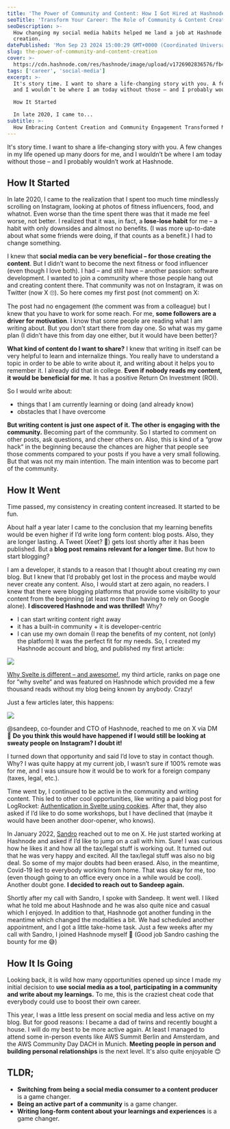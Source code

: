 ```yaml
---
title: 'The Power of Community and Content: How I Got Hired at Hashnode'
seoTitle: 'Transform Your Career: The Role of Community & Content Creation'
seoDescription: >-
  How changing my social media habits helped me land a job at Hashnode through community engagement and content
  creation.
datePublished: 'Mon Sep 23 2024 15:00:29 GMT+0000 (Coordinated Universal Time)'
slug: the-power-of-community-and-content-creation
cover: >-
  https://cdn.hashnode.com/res/hashnode/image/upload/v1726902836576/fb4cac0b-1912-4727-8586-1b65b9c20c92.png
tags: ['career', 'social-media']
excerpt: >-
  It's story time. I want to share a life-changing story with you. A few changes in my life opened up many doors for me,
  and I wouldn’t be where I am today without those – and I probably wouldn’t work at Hashnode.

  How It Started

  In late 2020, I came to...
subtitle: >-
  How Embracing Content Creation and Community Engagement Transformed My Career Path
---
```



It's story time. I want to share a life-changing story with you. A few changes in my life opened up many doors for me,
and I wouldn’t be where I am today without those – and I probably wouldn’t work at Hashnode.

## How It Started

In late 2020, I came to the realization that I spent too much time mindlessly scrolling on Instagram, looking at photos
of fitness influencers, food, and whatnot. Even worse than the time spent there was that it made me feel worse, not
better. I realized that it was, in fact, a **lose-lose habit** for me – a habit with only downsides and almost no
benefits. (I was more up-to-date about what some friends were doing, if that counts as a benefit.) I had to change
something.

I knew that **social media can be very beneficial – for those creating the content**. But I didn’t want to become the
next fitness or food influencer (even though I love both). I had – and still have – another passion: software
development. I wanted to join a community where those people hang out and creating content there. That community was not
on Instagram, it was on Twitter (now X 🙄). So here comes my first post (not comment) on X:

<Tweet id="https://x.com/JannikWempe/status/1308356872668426241" />

The post had no engagement (the comment was from a colleague) but I knew that you have to work for some reach. For me,
**some followers are a driver for motivation**. I know that some people are reading what I am writing about. But you
don’t start there from day one. So what was my game plan (I didn’t have this from day one either, but it would have been
better)?

**What kind of content do I want to share?** I knew that writing in itself can be very helpful to learn and internalize
things. You really have to understand a topic in order to be able to write about it, and writing about it helps you to
remember it. I already did that in college. **Even if nobody reads my content, it would be beneficial for me.** It has a
positive Return On Investment (ROI).

So I would write about:
- things that I am currently learning or doing (and already know)
- obstacles that I have overcome

**But writing content is just one aspect of it. The other is engaging with the community.** Becoming part of the
community. So I started to comment on other posts, ask questions, and cheer others on. Also, this is kind of a “grow
hack“ in the beginning because the chances are higher that people see those comments compared to your posts if you have
a very small following. But that was not my main intention. The main intention was to become part of the community.

## How It Went

Time passed, my consistency in creating content increased. It started to be fun.

About half a year later I came to the conclusion that my learning benefits would be even higher if I’d write long form
content: blog posts. Also, they are longer lasting. A Tweet (Xeet? 🤔) gets lost shortly after it has been published.
But a **blog post remains relevant for a longer time.** But how to start blogging?

I am a developer, it stands to a reason that I thought about creating my own blog. But I knew that I’d probably get lost
in the process and maybe would never create any content. Also, I would start at zero again, no readers. I knew that
there were blogging platforms that provide some visibility to your content from the beginning (at least more than having
to rely on Google alone). **I discovered Hashnode and was thrilled!** Why?

- I can start writing content right away
- it has a built-in community + it is developer-centric
- I can use my own domain (I reap the benefits of my content, not (only) the platform)
It was the perfect fit for my needs. So, I created my Hashnode account and blog, and published my first article:

![](https://cdn.hashnode.com/res/hashnode/image/upload/v1726811489302/320294fc-c131-415d-bf76-17d1d4feae56.png?auto=format,compress&w=800&fit=fillmax)

[Why Svelte is different – and awesome!](https://wempe.dev/blog/why-svelte-is-different-and-awesome), my third
article, ranks on page one for “why svelte“ and was featured on Hashnode which provided me a few thousand reads without
my blog being known by anybody. Crazy!

Just a few articles later, this happens:

![](https://cdn.hashnode.com/res/hashnode/image/upload/v1726811770400/083f70c4-9675-40e8-8a28-8eb64a0e0e9f.png?auto=format,compress&w=800&fit=fillmax)

@sandeep, co-founder and CTO of Hashnode, reached to me on X via DM 🤯 **Do you think this would have happened if I
would still be looking at sweaty people on Instagram? I doubt it!**

I turned down that opportunity and said I’d love to stay in contact though. Why? I was quite happy at my current job, I
wasn’t sure if 100% remote was for me, and I was unsure how it would be to work for a foreign company (taxes, legal,
etc.).

Time went by, I continued to be active in the community and writing content. This led to other cool opportunities, like
writing a paid blog post for LogRocket:
[Authentication in Svelte using cookies](https://blog.logrocket.com/authentication-svelte-using-cookies/). After that,
they also asked if I’d like to do some workshops, but I have declined that (maybe it would have been another
door-opener, who knows).

In January 2022, [Sandro](https://sandrovolpicella.com/) reached out to me on X. He just started working at Hashnode and
asked if I’d like to jump on a call with him. Sure! I was curious how he likes it and how all the tax/legal stuff is
working out. It turned out that he was very happy and excited. All the tax/legal stuff was also no big deal. So some of
my major doubts had been erased. Also, in the meantime, Covid-19 led to everybody working from home. That was okay for
me, too (even though going to an office every once in a while would be cool). Another doubt gone. **I decided to reach
out to Sandeep again.**

Shortly after my call with Sandro, I spoke with Sandeep. It went well. I liked what he told me about Hashnode and he was
also quite nice and casual which I enjoyed. In addition to that, Hashnode got another funding in the meantime which
changed the modalities a bit. We had scheduled another appointment, and I got a little take-home task. Just a few weeks
after my call with Sandro, I joined Hashnode myself 🚀 (Good job Sandro cashing the bounty for me 😅)

## How It Is Going

Looking back, it is wild how many opportunities opened up since I made my initial decision to **use social media as a
tool, participating in a community and write about my learnings.** To me, this is the craziest cheat code that everybody
could use to boost their own career.

This year, I was a little less present on social media and less active on my blog. But for good reasons: I became a dad
of twins and recently bought a house. I will do my best to be more active again. At least I managed to attend some
in-person events like AWS Summit Berlin and Amsterdam, and the AWS Community Day DACH in Munich. **Meeting people in
person and building personal relationships** is the next level. It's also quite enjoyable 😊

## TLDR;

- **Switching from being a social media consumer to a content producer** is a game changer.
- **Being an active part of a community** is a game changer.
- **Writing long-form content about your learnings and experiences** is a game changer.
